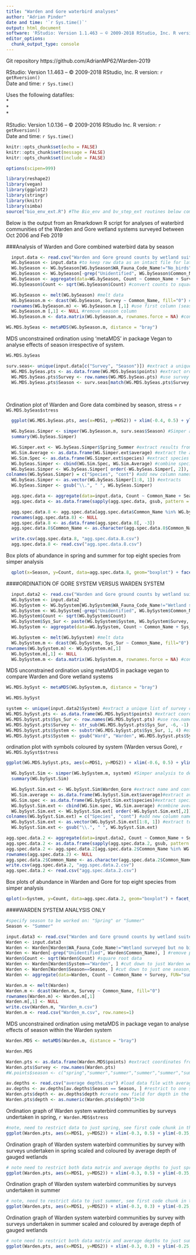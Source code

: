 ```yaml
---
title: "Warden and Gore waterbird analyses"
author: "Adrian Pinder"
date and time: '`r Sys.time()`'
output: html_document
software: 'RStudio: Version 1.1.463 – © 2009-2018 RStudio, Inc. R version: `r getRversion()`'
editor_options: 
  chunk_output_type: console
---
```


Git repository https://github.com/AdrianMP62/Warden-2019  

RStudio: Version 1.1.463 – © 2009-2018 RStudio, Inc. R version: `r getRversion()`  
Date and time: `r Sys.time()`

Uses the following datafiles:  
*  
*  
*  


RStudio: Version 1.0.136 – © 2009-2016 RStudio Inc. R version: `r getRversion()`  
Date and time: `r Sys.time()`

```r
knitr::opts_chunk$set(echo = FALSE)
knitr::opts_chunk$set(message = FALSE)
knitr::opts_chunk$set(include = FALSE)
```

```r
options(scipen=999)
```

```r
library(reshape2)
library(vegan)
library(ggplot2)
library(stringr)
library(knitr)
library(simba)
source("bio_env_ext.R") #The Bio_env and bv_step_ext routines below comes from http://menugget.blogspot.com.au/2011/06/clarke-and-ainsworths-bioenv-and-bvstep.html
```

Below is the output from an Rmarkdown R script for analyses of waterbird communities of the Warden and Gore wetland systems surveyed between Oct 2006 and Feb 2019

###Analysis of Warden and Gore combined waterbird data by season
```r
  input.data <- read.csv("Warden and Gore ground counts by wetland suite 2006-2015.csv") #csv file is a flat file of all species records by survey and system
  WG.bySeason <- input.data #to keep raw data as an intact file for later use
  WG.bySeason <- WG.bySeason[WG.bySeason$WA_Fauna_Code_Name!="No_birds",] #remove surveys with no birds
  WG.bySeason <- WG.bySeason[-grep("Unidentified", WG.bySeason$Common_Name), ] #remove rows where birds not identified
  WG.bySeason <- aggregate(data=WG.bySeason, Count ~ Common_Name + Survey, FUN="sum") #sum data by common name and survey period
  WG.bySeason$Count <- sqrt(WG.bySeason$Count) #convert counts to square root
```

```r
  WG.bySeason <- melt(WG.bySeason) #melt data 
  WG.bySeason.m <- dcast(WG.bySeason, Survey ~ Common_Name, fill="0") #create matrix from flat-file
  rownames(WG.bySeason.m) <- WG.bySeason.m [,1] #use first column (season) as row.names
  WG.bySeason.m [,1] <- NULL #remove season column
  WG.bySeason.m <- data.matrix(WG.bySeason.m, rownames.force = NA) #convert data to numeric format (required for metaMDS)
```

```r
WG.MDS.bySeas <- metaMDS(WG.bySeason.m, distance = "bray")
```

MDS unconstrained ordination using 'metaMDS' in package Vegan to analyse effects of season irrespective of system.
```r
WG.MDS.bySeas
```

```r
surv.seas<- unique(input.data[c("Survey", "Season")]) #extract a unique list of survey codes (mmm-yy) and season so can later allocate a season to each survey in the MDS output
  WG.MDS.bySeas.pts <- as.data.frame(WG.MDS.bySeas$points) #extract ordination coordinates (points)
  WG.MDS.bySeas.pts$Survey <- row.names(WG.MDS.bySeas.pts) #use survey period as row.names
  WG.MDS.bySeas.pts$Season <- surv.seas[match(WG.MDS.bySeas.pts$Survey, surv.seas$Survey), 2] #adds 'season' (spring versus summer) field to points by matching survey between points and surv.seas
```
<br>
  
Ordination plot of Warden and Gore data combined by season, stress = `r WG.MDS.bySeas$stress`  
```r
  ggplot(WG.MDS.bySeas.pts, aes(x=MDS1, y=MDS2)) + xlim(-0.4, 0.5) + ylim(-0.3, 0.3) + geom_point(aes(colour=Season), size=5) + coord_fixed(ratio = 1) + geom_text(aes(label=Survey), size=3, vjust=1, hjust=1.3)
```

```r
  WG.bySeas.Simper <- simper(WG.bySeason.m, surv.seas$Season) #Simper analysis to determine which species best correlated with differences between seasons of whole dataset
  summary(WG.bySeas.Simper)
```

```r
  WG.Simper.ext <- WG.bySeas.Simper$Spring_Summer #extract results from Simper analysis
  WG.Sim.Average <- as.data.frame(WG.Simper.ext$average) #extract the average difference data
  WG.Sim.Spec <- as.data.frame(WG.Simper.ext$species) #extract species names
  WG.bySeas.Simper <- cbind(WG.Sim.Spec, WG.Sim.Average) #combine species with averages
  WG.bySeas.Simper <- WG.bySeas.Simper[ order(-WG.bySeas.Simper[, 2]), ] #order species and averages by average
colnames(WG.bySeas.Simper) = c("Species", "cont") #add new column names
  WG.bySeas.Simper <- as.vector(WG.bySeas.Simper[1:8, 1]) #extracts 
  WG.bySeas.Simper <- gsub("\\.", " ", WG.bySeas.Simper)
```

```r
  agg.spec.data <- aggregate(data=input.data, Count ~ Common_Name + Season + Survey, FUN="sum") #aggregate counts by common name, season and survey
  agg.spec.data <- as.data.frame(sapply(agg.spec.data, gsub, pattern = "-", replacement = " ")) #replace dashes with spaces
```

```r
  agg.spec.data.8 <- agg.spec.data[agg.spec.data$Common_Name %in% WG.bySeas.Simper, ]
  rownames(agg.spec.data.8) <- NULL
  agg.spec.data.8 <- as.data.frame(agg.spec.data.8[, -3])
  agg.spec.data.8$Common_Name <- as.character(agg.spec.data.8$Common_Name)
```

```r
  write.csv(agg.spec.data.8, "agg.spec.data.8.csv")
  agg.spec.data.8 <- read.csv("agg.spec.data.8.csv")
```

Box plots of abundance in spring and summer for top eight species from simper analysis  
```r
  qplot(x=Season, y=Count, data=agg.spec.data.8, geom="boxplot") + facet_wrap(~ Common_Name, scales="free_y", ncol=2)
```


####ORDINATION OF GORE SYSTEM VERSUS WARDEN SYSTEM

```r
  input.data2 <- read.csv("Warden and Gore ground counts by wetland suite 2006-2015.csv")
  WG.bySystem <- input.data2
  WG.bySystem <- WG.bySystem[WG.bySystem$WA_Fauna_Code_Name!="Wetland surveyed but no birds observed",]
  WG.bySystem <- WG.bySystem[-grep("Unidentified", WG.bySystem$Common_Name), ] #remove data for birds not identified to species
  WG.bySystem$Count <- sqrt(WG.bySystem$Count)
  WG.bySystem$Sys_Sur <- paste(WG.bySystem$System, WG.bySystem$Survey, sep = " ") # combine System and date to create one 'sample' variable for mds - i.e. combine system with season
  WG.bySystem <- aggregate(data=WG.bySystem, Count ~ Common_Name + Sys_Sur, FUN="sum")
```

```r
  WG.bySystem <- melt(WG.bySystem) #melt data
  WG.bySystem.m <- dcast(WG.bySystem, Sys_Sur ~ Common_Name, fill="0") #recast as matrix
rownames(WG.bySystem.m) <- WG.bySystem.m[,1]
  WG.bySystem.m[,1] <- NULL
  WG.bySystem.m <- data.matrix(WG.bySystem.m, rownames.force = NA) #convert data to numeric format (required for metaMDS)
```

MDS unconstrained ordination using metaMDS in package vegan to compare Warden and Gore wetland systems
```r
WG.MDS.bySyst <- metaMDS(WG.bySystem.m, distance = "bray")
```

```r
WG.MDS.bySyst
```

```r
system <- unique(input.data2$System) #extract a unique list of survey codes (mmm-yy) and season
WG.MDS.bySyst.pts <- as.data.frame(WG.MDS.bySyst$points) #extract coordinates from metaMDS
WG.MDS.bySyst.pts$Sys_Sur <- row.names(WG.MDS.bySyst.pts) #use row.names to create new System+Survey period variable
WG.MDS.bySyst.pts$Survey <- str_sub(WG.MDS.bySyst.pts$Sys_Sur, -6, -1) #extract Survey period from Sys-Sur variable
WG.MDS.bySyst.pts$System <- substr(WG.MDS.bySyst.pts$Sys_Sur, 1, 4) #extract System from Sur-sys variable
WG.MDS.bySyst.pts$System <- gsub("Ward", "Warden", WG.MDS.bySyst.pts$System)
```

ordination plot with symbols coloured by system (Warden versus Gore), `r WG.MDS.bySyst$stress`
```r
ggplot(WG.MDS.bySyst.pts, aes(x=MDS1, y=MDS2)) + xlim(-0.6, 0.5) + ylim(-0.3, 0.4) + geom_point(aes(colour=System), size=5) + geom_text(aes(label=Survey), size=3, vjust=1, hjust=1.3)
```

```r
  WG.bySyst.Sim <- simper(WG.bySystem.m, system) #Simper analysis to determine which species best correlated with differences between seasons of whole dataset
  summary(WG.bySyst.Sim)
```

```r
  WG.bySyst.Sim.ext <- WG.bySyst.Sim$Warden_Gore #extract name and contribution data from simper analysis
  WG.Sim.average <- as.data.frame(WG.bySyst.Sim.ext$average)#extract average contribution values
  WG.Sim.spec <- as.data.frame(WG.bySyst.Sim.ext$species)#extract species names
  WG.bySyst.Sim.ext <- cbind(WG.Sim.spec, WG.Sim.average) #combine average with species name
  WG.bySyst.Sim.ext <- WG.bySyst.Sim.ext[ order(-WG.bySyst.Sim.ext[,2]), ] #order by average value
colnames(WG.bySyst.Sim.ext) = c("Species", "cont") #add new column names
  WG.bySyst.Sim.ext <- as.vector(WG.bySyst.Sim.ext[1:8, 1]) #extract top eight species: first 8 rows
  WG.bySyst.Sim.ext <- gsub("\\.", " ", WG.bySyst.Sim.ext)
```

```r
agg.spec.data.2 <- aggregate(data=input.data2, Count ~ Common_Name + Survey + System, FUN="sum") #aggregare count data by system and survey
agg.spec.data.2 <- as.data.frame(sapply(agg.spec.data.2, gsub, pattern = "-", replacement = " ")) #replace dashes in species names with spaces to match simper output
agg.spec.data.2 <- agg.spec.data.2[agg.spec.data.2$Common_Name %in% WG.bySyst.Sim.ext, ] #restrict aggregated counts to just those top 8 species from simper
rownames(agg.spec.data.2) <- NULL
agg.spec.data.2$Common_Name <- as.character(agg.spec.data.2$Common_Name)
write.csv(agg.spec.data.2, "agg.spec.data.2.csv")
agg.spec.data.2 <- read.csv("agg.spec.data.2.csv")
```

Box plots of abundance in Warden and Gore for top eight species from simper analysis  
```r
qplot(x=System, y=Count, data=agg.spec.data.2, geom="boxplot") + facet_wrap(~ Common_Name, scales="free_y", ncol=2) #produce facet wrapped box plots showing differences in top 8 simper species by wetland system
```

####WARDEN SYSTEM ANALYSIS ONLY<p/>

```r
#specify season to be worked on: "Spring" or "Summer"
Season <- "Summer"
```

```r
input.data3 <- read.csv("Warden and Gore ground counts by wetland suite 2006-2015.csv")
Warden <- input.data3
Warden <- Warden[Warden$WA_Fauna_Code_Name!="Wetland surveyed but no birds observed",] #remove zero counts
Warden <- Warden[-grep("Unidentified", Warden$Common_Name), ] #remove partial identifications
Warden$Count <- sqrt(Warden$Count) #square root data
Warden <- Warden[Warden$System=="Warden", ] #cut down to just Warden wetlands
Warden <- Warden[Warden$Season==Season, ] #cut down to just one season, as per Value Season above
Warden <- aggregate(data=Warden, Count ~ Common_Name + Survey, FUN="sum") #aggregate count data by species and survey
```

```r
Warden.m <- melt(Warden)
Warden.m <- dcast(Warden.m, Survey ~ Common_Name, fill="0")
rownames(Warden.m) <- Warden.m[,1]
Warden.m[,1] <- NULL
write.csv(Warden.m, "Warden_m.csv")
Warden.m <- read.csv("Warden_m.csv", row.names=1)
```

MDS unconstrained ordination using metaMDS in package vegan to analyse effects of season within the Warden system
```r
Warden.MDS <- metaMDS(Warden.m, distance = "bray")
```

```r
Warden.MDS
```

```r
Warden.pts <- as.data.frame(Warden.MDS$points) #extract coordinates from ordination
Warden.pts$Survey <- row.names(Warden.pts)
#W.points$season <- c("spring","summer","summer","summer","summer","summer","summer","summer","spring","spring","spring","spring","spring","spring","spring","spring") # add season labels as new column in dataframe
```

```r
av.depths <- read.csv("average depths.csv") #load data file with average depths (per survey) for gauged Warden wetlands
av.depths <- av.depths[av.depths$Season == Season, ] #restrict to one season
Warden.pts$depth <- av.depths$depth #create new field for depth in the file with mds coordinates
Warden.pts$depth <- as.numeric(Warden.pts$depth)^3+30
```

Ordination graph of Warden system waterbird communities by surveys undertaken in spring, `r Warden.MDS$stress`  
```r
#note, need to restrict data to just spring, see first code chunk in this section
ggplot(Warden.pts, aes(x=MDS1, y=MDS2)) + xlim(-0.3, 0.5) + ylim(-0.35, 0.3) + coord_fixed(ratio = 1) + geom_point(shape=21, size=7, alpha=0.5, fill="blue", stroke=2) + geom_text(aes(label = Survey), vjust=2, hjust=1) + theme(legend.position = "none")
```

Ordination graph of Warden system waterbird communities by survey with surveys undertaken in spring scaled and coloured by average depth of gauged wetlands  
```r
# note need to restrict both data matrix and average depths to just spring surveys
ggplot(Warden.pts, aes(x=MDS1, y=MDS2)) + xlim(-0.3, 0.5) + ylim(-0.35, 0.3) + coord_fixed(ratio = 1) + geom_point(aes(size = depth, colour=depth)) + scale_size(range = c(3, 12)) + geom_text(aes(label = Survey), vjust=2, hjust=1) + theme(legend.position = "none")
```

Ordination graph of Warden system waterbird communities by surveys undertaken in summer  
```r
# note, need to restrict data to just summer, see first code chunk in this section
ggplot(Warden.pts, aes(x=MDS1, y=MDS2)) + xlim(-0.3, 0.3) + ylim(-0.25, 0.4) + coord_fixed(ratio = 1) + geom_point(shape=21, size=7, alpha=0.5, fill="blue", stroke=2) + geom_text(aes(label = Survey), vjust=2, hjust=1.5) + theme(legend.position = "none")
```

Ordination graph of Warden system waterbird communities by survey with surveys undertaken in summer scaled and coloured by average depth of gauged wetlands  
```r
# note need to restrict both data matrix and average depths to just summer surveys
ggplot(Warden.pts, aes(x=MDS1, y=MDS2)) + xlim(-0.3, 0.3) + ylim(-0.25, 0.3) + coord_fixed(ratio = 1) + geom_point(aes(size = depth, colour= depth)) + scale_size(range = c(3, 12)) + geom_text(aes(label = Survey), vjust=2, hjust=1.5) + theme(legend.position = "none")
```
